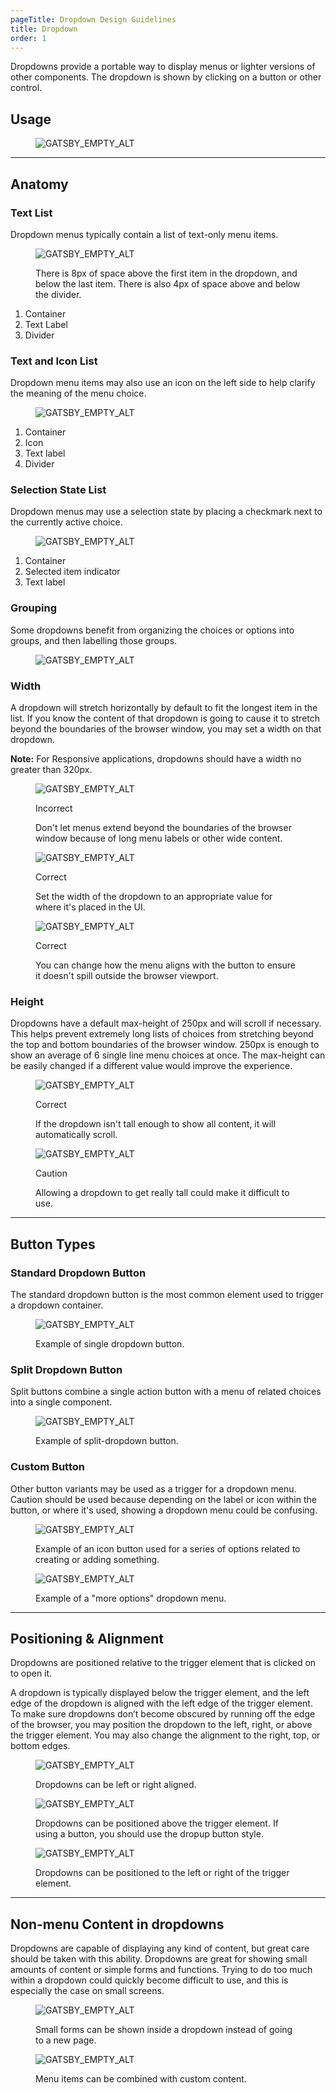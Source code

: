 ```yaml
---
pageTitle: Dropdown Design Guidelines
title: Dropdown
order: 1
---
```



<PageContent componentName="dropdown" type="design">

<LeadParagraph>
  Dropdowns provide a portable way to display menus or lighter versions of other
  components. The dropdown is shown by clicking on a button or other control.
</LeadParagraph>

## Usage

<figure>
  <img
    src="../../images/dropdowns/dropdown-intro-example.png"
    alt="GATSBY_EMPTY_ALT"
  />
</figure>

---

## Anatomy

### Text List

Dropdown menus typically contain a list of text-only menu items.

<div className="two-col">
  <div className="row">
    <div className="col col-1">
      <figure>
        <img
          src="../../images/dropdowns/anatomy-text-list.png"
          alt="GATSBY_EMPTY_ALT"
        />
        <figcaption>
          <p>
            There is 8px of space above the first item in the dropdown, and
            below the last item. There is also 4px of space above and below the
            divider.
          </p>
        </figcaption>
      </figure>
    </div>
    <div className="col col-2">
      <ol>
        <li>Container</li>
        <li>Text Label</li>
        <li>Divider</li>
      </ol>
    </div>
  </div>
</div>

### Text and Icon List

Dropdown menu items may also use an icon on the left side to help clarify the meaning of the menu choice.

<div className="two-col">
  <div className="row">
    <div className="col col-1">
      <figure>
        <img
          src="../../images/dropdowns/anatomy-icon-and-text.png"
          alt="GATSBY_EMPTY_ALT"
        />
      </figure>
    </div>
    <div className="col col-2">
      <ol>
        <li>Container</li>
        <li>Icon</li>
        <li>Text label</li>
        <li>Divider</li>
      </ol>
    </div>
  </div>
</div>

### Selection State List

Dropdown menus may use a selection state by placing a checkmark next to the currently active choice.

<div className="two-col">
  <div className="row">
    <div className="col col-1">
      <figure>
        <img
          src="../../images/dropdowns/anatomy-selection-state-list.png"
          alt="GATSBY_EMPTY_ALT"
        />
      </figure>
    </div>
    <div className="col col-2">
      <ol>
        <li>Container</li>
        <li>Selected item indicator</li>
        <li>Text label</li>
      </ol>
    </div>
  </div>
</div>

### Grouping

Some dropdowns benefit from organizing the choices or options into groups, and then labelling those groups.

<div className="two-col">
  <div className="row">
    <div className="col col-1">
      <figure>
        <img
          src="../../images/dropdowns/dropdown-groups.png"
          alt="GATSBY_EMPTY_ALT"
        />
      </figure>
    </div>
    <div className="col col-2" />
  </div>
</div>

### Width

A dropdown will stretch horizontally by default to fit the longest item in the list. If you know the content of that dropdown is going to cause it to stretch beyond the boundaries of the browser window, you may set a width on that dropdown.

**Note:** For Responsive applications, dropdowns should have a width no greater than 320px.

<div className="two-col">
  <div className="row">
    <div className="col col-1">
      <figure>
        <img
          src="../../images/dropdowns/menu-too-wide.png"
          alt="GATSBY_EMPTY_ALT"
        />
        <figcaption>
          <p className="title title-incorrect">Incorrect</p>
          <p>
            Don't let menus extend beyond the boundaries of the browser window
            because of long menu labels or other wide content.
          </p>
        </figcaption>
      </figure>
    </div>
    <div className="col col-2">
      <figure>
        <img
          src="../../images/dropdowns/menu-item-wrapped.png"
          alt="GATSBY_EMPTY_ALT"
        />
        <figcaption>
          <p className="title title-correct">Correct</p>
          <p>
            Set the width of the dropdown to an appropriate value for where it's
            placed in the UI.
          </p>
        </figcaption>
      </figure>
    </div>
  </div>
  <div className="row">
    <div className="col col-1">
      <figure>
        <img
          src="../../images/dropdowns/menu-adjust-placement.png"
          alt="GATSBY_EMPTY_ALT"
        />
        <figcaption>
          <p className="title title-correct">Correct</p>
          <p>
            You can change how the menu aligns with the button to ensure it
            doesn't spill outside the browser viewport.
          </p>
        </figcaption>
      </figure>
    </div>
    <div className="col col-2" />
  </div>
</div>

### Height

Dropdowns have a default max-height of 250px and will scroll if necessary. This helps prevent extremely long lists of choices from stretching beyond the top and bottom boundaries of the browser window. 250px is enough to show an average of 6 single line menu choices at once. The max-height can be easily changed if a different value would improve the experience.

<div className="two-col">
  <div className="row">
    <div className="col col-1">
      <figure>
        <img
          src="../../images/dropdowns/menu-max-height.png"
          alt="GATSBY_EMPTY_ALT"
        />
        <figcaption>
          <p className="title title-correct">Correct</p>
          <p>
            If the dropdown isn't tall enough to show all content, it will
            automatically scroll.
          </p>
        </figcaption>
      </figure>
    </div>
    <div className="col col-2">
      <figure>
        <img
          src="../../images/dropdowns/menu-too-long.png"
          alt="GATSBY_EMPTY_ALT"
        />
        <figcaption>
          <p className="title title-caution">Caution</p>
          <p>
            Allowing a dropdown to get really tall could make it difficult to
            use.
          </p>
        </figcaption>
      </figure>
    </div>
  </div>
</div>

---

## Button Types

### Standard Dropdown Button

The standard dropdown button is the most common element used to trigger a dropdown container.

<div className="two-col">
  <div className="row">
    <div className="col col-1">
      <figure>
        <img
          src="../../images/dropdowns/simple-dropdown-button.png"
          alt="GATSBY_EMPTY_ALT"
        />
        <figcaption>
          <p>Example of single dropdown button.</p>
        </figcaption>
      </figure>
    </div>
    <div className="col col-2" />
  </div>
</div>

### Split Dropdown Button

Split buttons combine a single action button with a menu of related choices into a single component.

<div className="two-col">
  <div className="row">
    <div className="col col-1">
      <figure>
        <img
          src="../../images/dropdowns/split-dropdown-button.png"
          alt="GATSBY_EMPTY_ALT"
        />
        <figcaption>
          <p>Example of split-dropdown button.</p>
        </figcaption>
      </figure>
    </div>
    <div className="col col-2" />
  </div>
</div>

### Custom Button

Other button variants may be used as a trigger for a dropdown menu. Caution should be used because depending on the label or icon within the button, or where it's used, showing a dropdown menu could be confusing.

<div className="two-col">
  <div className="row">
    <div className="col col-1">
      <figure>
        <img
          src="../../images/dropdowns/custom-dropdown-button-1.png"
          alt="GATSBY_EMPTY_ALT"
        />
        <figcaption>
          <p>
            Example of an icon button used for a series of options related to
            creating or adding something.
          </p>
        </figcaption>
      </figure>
    </div>
    <div className="col col-2">
      <figure>
        <img
          src="../../images/dropdowns/custom-dropdown-button-2.png"
          alt="GATSBY_EMPTY_ALT"
        />
        <figcaption>
          <p>Example of a "more options" dropdown menu.</p>
        </figcaption>
      </figure>
    </div>
  </div>
</div>

---

## Positioning & Alignment

Dropdowns are positioned relative to the trigger element that is clicked on to open it.

A dropdown is typically displayed below the trigger element, and the left edge of the dropdown is aligned with the left edge of the trigger element. To make sure dropdowns don’t become obscured by running off the edge of the browser, you may position the dropdown to the left, right, or above the trigger element. You may also change the alignment to the right, top, or bottom edges.

<figure>
  <img
    src="../../images/dropdowns/dropdown-alignment-1.png"
    alt="GATSBY_EMPTY_ALT"
  />
  <figcaption>
    <p>Dropdowns can be left or right aligned.</p>
  </figcaption>
</figure>
<span className="horizontal-spacer" />
<figure>
  <img
    src="../../images/dropdowns/dropdown-alignment-2.png"
    alt="GATSBY_EMPTY_ALT"
  />
  <figcaption>
    <p>
      Dropdowns can be positioned above the trigger element. If using a button,
      you should use the dropup button style.
    </p>
  </figcaption>
</figure>
<span className="horizontal-spacer" />
<figure>
  <img
    src="../../images/dropdowns/dropdown-alignment-3.png"
    alt="GATSBY_EMPTY_ALT"
  />
  <figcaption>
    <p>
      Dropdowns can be positioned to the left or right of the trigger element.
    </p>
  </figcaption>
</figure>

---

## Non-menu Content in dropdowns

Dropdowns are capable of displaying any kind of content, but great care should be taken with this ability. Dropdowns are great for showing small amounts of content or simple forms and functions. Trying to do too much within a dropdown could quickly become difficult to use, and this is especially the case on small screens.

<div className="two-col">
  <div className="row">
    <div className="col col-1">
      <figure>
        <img
          src="../../images/dropdowns/dropdown-signin-form.png"
          alt="GATSBY_EMPTY_ALT"
        />
        <figcaption>
          <p>
            Small forms can be shown inside a dropdown instead of going to a new
            page.
          </p>
        </figcaption>
      </figure>
    </div>
    <div className="col col-2">
      <figure>
        <img
          src="../../images/dropdowns/dropdown-custom-content.png"
          alt="GATSBY_EMPTY_ALT"
        />
        <figcaption>
          <p>Menu items can be combined with custom content.</p>
        </figcaption>
      </figure>
    </div>
  </div>
</div>

</PageContent>
